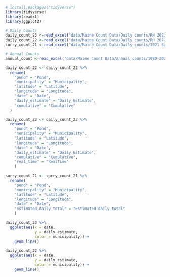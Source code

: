 ```r
# install.packages("tidyverse")
library(tidyverse)
library(readxl)
library(ggplot2)
```


```r
# Daily Counts
daily_count_23 <-read_excel("data/Maine Count Data/Daily counts/RH 2023 daily count data maine.xlsx")
daily_count_22 <-read_excel("data/Maine Count Data/Daily counts/RH 2022 daily count data maine.xlsx")
surry_count_21 <-read_excel("data/Maine Count Data/Daily counts/2021 Surry Alewife counts.xlsx")

# Annual Counts 
annual_count <-read_excel("data/Maine Count Data/Annual counts/1980-2022 Annual Fish Count Data .xlsx")
```

```r
daily_count_22 <- daily_count_22 %>%
  rename(
    "pond" = "Pond", 
    "municipality" = "Municipality", 
    "latitude" = "Latitude", 
    "longitude" = "Longitude", 
    "date" = "Date", 
    "daily_estimate" = "Daily Estimate", 
    "cumulative" = "Cumulative"
  )

daily_count_23 <- daily_count_23 %>%
  rename(
    "pond" = "Pond", 
    "municipality" = "Municipality", 
    "latitude" = "Latitude", 
    "longitude" = "Longitude", 
    "date" = "Date", 
    "daily_estimate" = "Daily Estimate", 
    "cumulative" = "Cumulative",
    "real_time" = "RealTime"
    )

surry_count_21 <- surry_count_21 %>%
  rename(
    "pond" = "Pond", 
    "municipality" = "Municipality", 
    "latitude" = "Latitude", 
    "longitude" = "Longitude", 
    "date" = "Date", 
    "estimated_daily_total" = "Estimated daily total"
    )


```

```r
daily_count_23 %>%
  ggplot(aes(x = date, 
             y = daily_estimate, 
             color = municipality)) + 
    geom_line() 

daily_count_22 %>%
  ggplot(aes(x = date, 
             y = daily_estimate, 
             color = municipality)) + 
    geom_line() 
  

```

